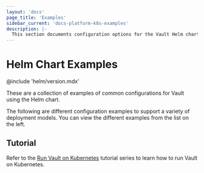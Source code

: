 ```yaml
---
layout: 'docs'
page_title: 'Examples'
sidebar_current: 'docs-platform-k8s-examples'
description: |-
  This section documents configuration options for the Vault Helm chart
---
```


# Helm Chart Examples

@include 'helm/version.mdx'

These are a collection of examples of common configurations for Vault using the Helm chart.

The following are different configuration examples to support a variety of
deployment models. You can view the different examples from the list on the left.

## Tutorial

Refer to the [Run Vault on
Kubernetes](https://learn.hashicorp.com/collections/vault/kubernetes)
tutorial series to learn how to run Vault on Kubernetes.
